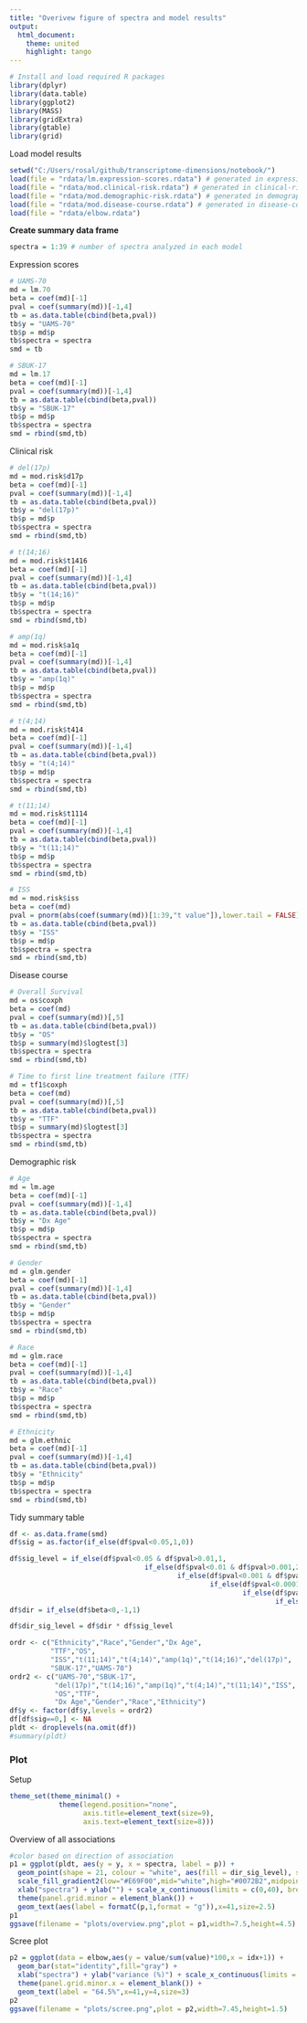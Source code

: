 ---
title: "Overivew figure of spectra and model results"
output:
  html_document:
    theme: united
    highlight: tango
---

```{r load_packages, message=F, include=F}
# Install and load required R packages
library(dplyr)
library(data.table)
library(ggplot2)
library(MASS)
library(gridExtra)
library(gtable)
library(grid)
```

Load model results
```{r}
setwd("C:/Users/rosal/github/transcriptome-dimensions/notebook/")
load(file = "rdata/lm.expression-scores.rdata") # generated in expression-scores.Rmd
load(file = "rdata/mod.clinical-risk.rdata") # generated in clinical-risk.Rmd
load(file = "rdata/mod.demographic-risk.rdata") # generated in demographic-risk.Rmd
load(file = "rdata/mod.disease-course.rdata") # generated in disease-course.Rmd
load(file = "rdata/elbow.rdata")
```

**Create summary data frame**
```{r}
spectra = 1:39 # number of spectra analyzed in each model
```

Expression scores
```{r}
# UAMS-70
md = lm.70
beta = coef(md)[-1]
pval = coef(summary(md))[-1,4]
tb = as.data.table(cbind(beta,pval))
tb$y = "UAMS-70"
tb$p = md$p
tb$spectra = spectra
smd = tb

# SBUK-17
md = lm.17
beta = coef(md)[-1]
pval = coef(summary(md))[-1,4]
tb = as.data.table(cbind(beta,pval))
tb$y = "SBUK-17"
tb$p = md$p
tb$spectra = spectra
smd = rbind(smd,tb)
```

Clinical risk
```{r}
# del(17p)
md = mod.risk$d17p
beta = coef(md)[-1]
pval = coef(summary(md))[-1,4]
tb = as.data.table(cbind(beta,pval))
tb$y = "del(17p)"
tb$p = md$p
tb$spectra = spectra
smd = rbind(smd,tb)

# t(14;16)
md = mod.risk$t1416
beta = coef(md)[-1]
pval = coef(summary(md))[-1,4]
tb = as.data.table(cbind(beta,pval))
tb$y = "t(14;16)"
tb$p = md$p
tb$spectra = spectra
smd = rbind(smd,tb)

# amp(1q)
md = mod.risk$a1q
beta = coef(md)[-1]
pval = coef(summary(md))[-1,4]
tb = as.data.table(cbind(beta,pval))
tb$y = "amp(1q)"
tb$p = md$p
tb$spectra = spectra
smd = rbind(smd,tb)

# t(4;14)
md = mod.risk$t414
beta = coef(md)[-1]
pval = coef(summary(md))[-1,4]
tb = as.data.table(cbind(beta,pval))
tb$y = "t(4;14)"
tb$p = md$p
tb$spectra = spectra
smd = rbind(smd,tb)

# t(11;14)
md = mod.risk$t1114
beta = coef(md)[-1]
pval = coef(summary(md))[-1,4]
tb = as.data.table(cbind(beta,pval))
tb$y = "t(11;14)"
tb$p = md$p
tb$spectra = spectra
smd = rbind(smd,tb)

# ISS
md = mod.risk$iss
beta = coef(md)
pval = pnorm(abs(coef(summary(md))[1:39,"t value"]),lower.tail = FALSE)*2
tb = as.data.table(cbind(beta,pval))
tb$y = "ISS"
tb$p = md$p
tb$spectra = spectra
smd = rbind(smd,tb)
```

Disease course
```{r}
# Overall Survival
md = os$coxph
beta = coef(md)
pval = coef(summary(md))[,5]
tb = as.data.table(cbind(beta,pval))
tb$y = "OS"
tb$p = summary(md)$logtest[3]
tb$spectra = spectra
smd = rbind(smd,tb)

# Time to first line treatment failure (TTF)
md = tf1$coxph
beta = coef(md)
pval = coef(summary(md))[,5]
tb = as.data.table(cbind(beta,pval))
tb$y = "TTF"
tb$p = summary(md)$logtest[3]
tb$spectra = spectra
smd = rbind(smd,tb)
```

Demographic risk
```{r}
# Age
md = lm.age
beta = coef(md)[-1]
pval = coef(summary(md))[-1,4]
tb = as.data.table(cbind(beta,pval))
tb$y = "Dx Age"
tb$p = md$p
tb$spectra = spectra
smd = rbind(smd,tb)

# Gender
md = glm.gender
beta = coef(md)[-1]
pval = coef(summary(md))[-1,4]
tb = as.data.table(cbind(beta,pval))
tb$y = "Gender"
tb$p = md$p
tb$spectra = spectra
smd = rbind(smd,tb)

# Race
md = glm.race
beta = coef(md)[-1]
pval = coef(summary(md))[-1,4]
tb = as.data.table(cbind(beta,pval))
tb$y = "Race"
tb$p = md$p
tb$spectra = spectra
smd = rbind(smd,tb)

# Ethnicity
md = glm.ethnic
beta = coef(md)[-1]
pval = coef(summary(md))[-1,4]
tb = as.data.table(cbind(beta,pval))
tb$y = "Ethnicity"
tb$p = md$p
tb$spectra = spectra
smd = rbind(smd,tb)
```

Tidy summary table
```{r}
df <- as.data.frame(smd)
df$sig = as.factor(if_else(df$pval<0.05,1,0))

df$sig_level = if_else(df$pval<0.05 & df$pval>0.01,1,
                                 if_else(df$pval<0.01 & df$pval>0.001,2,
                                         if_else(df$pval<0.001 & df$pval>0.0001,3,
                                                 if_else(df$pval<0.0001 & df$pval>0.00001,4,
                                                         if_else(df$pval<0.00001 & df$pval>0.000001,5,
                                                                 if_else(df$pval<0.000001,6,0))))))
df$dir = if_else(df$beta<0,-1,1)

df$dir_sig_level = df$dir * df$sig_level

ordr <- c("Ethnicity","Race","Gender","Dx Age",
          "TTF","OS",
          "ISS","t(11;14)","t(4;14)","amp(1q)","t(14;16)","del(17p)",
          "SBUK-17","UAMS-70")
ordr2 <- c("UAMS-70","SBUK-17",
           "del(17p)","t(14;16)","amp(1q)","t(4;14)","t(11;14)","ISS",
           "OS","TTF",
           "Dx Age","Gender","Race","Ethnicity")
df$y <- factor(df$y,levels = ordr2)
df[df$sig==0,] <- NA 
pldt <- droplevels(na.omit(df))
#summary(pldt)
```

### Plot

Setup
```{r}
theme_set(theme_minimal() + 
            theme(legend.position="none",
                  axis.title=element_text(size=9),
                  axis.text=element_text(size=8)))
```

Overview of all associations
```{r}
#color based on direction of association
p1 = ggplot(pldt, aes(y = y, x = spectra, label = p)) +
  geom_point(shape = 21, colour = "white", aes(fill = dir_sig_level), size = 3) +
  scale_fill_gradient2(low="#E69F00",mid="white",high="#0072B2",midpoint=0,na.value="#0072B2") +
  xlab("spectra") + ylab("") + scale_x_continuous(limits = c(0,40), breaks=seq(1,39,1)) +
  theme(panel.grid.minor = element_blank()) + 
  geom_text(aes(label = formatC(p,1,format = "g")),x=41,size=2.5)
p1
ggsave(filename = "plots/overview.png",plot = p1,width=7.5,height=4.5)
```

Scree plot
```{r}
p2 = ggplot(data = elbow,aes(y = value/sum(value)*100,x = idx+1)) +
  geom_bar(stat="identity",fill="gray") +
  xlab("spectra") + ylab("variance (%)") + scale_x_continuous(limits = c(0,40), breaks=seq(1,39,1)) +
  theme(panel.grid.minor.x = element_blank()) + 
  geom_text(label = "64.5%",x=41,y=4,size=3)
p2
ggsave(filename = "plots/scree.png",plot = p2,width=7.45,height=1.5)
```
